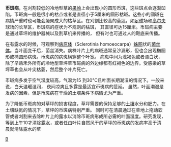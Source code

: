 {{Multiple issues|
{{Expand language|1=en|time=2022-01-01T22:36:24+00:00}}
{{Unreferenced|time=2022-01-01T22:36:24+00:00}}
}}
'''币斑病'''，在刈割较低的冷地型草的[[果岭|果岭]]上会出现小的圆形币斑，这些斑点会逐渐凹陷。币斑病一般是很小的枯点或者是直径小于5厘米的圆形枯斑。这些小的圆斑在病情严重时也可能会凝聚成大的枯草区。在刈割比较高的[[草坪|草坪]]，如[[足球|足球]]场和[[高尔夫|高尔夫]]球场的长草区，币斑病的症状为不规则的枯斑， 其直径可达15厘米。币斑病主要是通过草坪的维护器械以及割草机来传播的， 但有时也可通过人的鞋底来传播。  

在有露水的时候，可观察到[[病原体|病原体]]（Sclerotinia homoeocarpa）[[蛛网|蛛网]]状的[[菌丝体|菌丝体]]。当叶面变干后，菌丝消失。病株叶片上的病斑通常呈沙漏形，但也会出现椭圆形或椭圆形病斑。币斑病的病斑横穿整个叶宽。 病斑中间为浅褐色或者漂白状，除了早熟禾外所有的冷地型草坪草币斑病的外边缘都有红褐色的边界。受感染的草坪草也会从叶尖枯萎，然后整个叶片死亡。
 
币斑病多发于空气湿度较高，气温为15 到30℃且叶面长期潮湿的情况下。一般来说，白天温暖湿润， 夜间凉爽且多露是最适宜币斑病的蔓延。 虽然，叶面潮湿是发病的因素，但是币斑病在干燥的土壤条件下病情尤为严重。 

为了降低币斑病的对草坪的损害程度，草坪需要的保持足够的[[土壤|土壤]]水分和肥力。在土壤缺氮的情况下，草坪的币斑病特别严重。 同时可在清晨通过在草地上拖动软管或者刈割来去除叶片上的露水以消除币斑病形成所必需的叶面湿度。研究发现，等到上午10才清除[[露水|露水]]，或者任由叶片自然风干的草坪的币斑病的发病率高于清晨就清除露水的草

[[category:园艺|B]]
